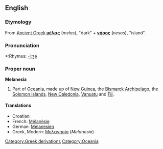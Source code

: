 ==English==

===Etymology===
From [[Ancient Greek]] '''[[μέλας]]''' (''melas''), "dark" + '''[[νήσος]]''' (''nesos''), "island".

===Pronunciation===
*:Rhymes: [[Rhymes:English:-iːʒə|-iːʒə]]

===Proper noun===
'''Melanesia'''

# Part of [[Oceania]], made up of [[New Guinea]], the [[Bismarck Archipelago]], the [[Solomon Islands]], [[New Caledonia]], [[Vanuatu]] and [[Fiji]].

====Translations====
*Croatian: {{t-|hr|Melanezija|f}}
*French: [[Mélanésie]] {{f}}
*German: [[Melanesien]]
*Greek, Modern: [[Μελανησία]] (''Melanesia'') {{f}}

[[Category:Greek derivations]]
[[Category:Oceania]]